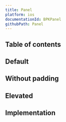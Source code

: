 ```yaml
---
title: Panel
platform: ios
documentationId: BPKPanel
githubPath: Panel
---
```





## Table of contents

## Default

<IOSComponentScreenshots
  lightMode={screenshotDefault}
  darkMode={screenshotDefaultDm}
  altText="iOS panel" />

## Without padding

<IOSComponentScreenshots
  lightMode={screenshotWithoutPadding}
  darkMode={screenshotWithoutPaddingDm}
  altText="iOS panel without padding" />

## Elevated

<IOSComponentScreenshots
  lightMode={screenshotElevated}
  darkMode={screenshotElevatedDm}
  altText="iOS panel with elevation" />

## Implementation

<Readme />
